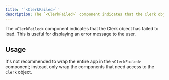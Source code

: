 ```yaml
---
title: '`<ClerkFailed>`'
description: The `<ClerkFailed>` component indicates that the Clerk object has failed to load.
---
```


The `<ClerkFailed>` component indicates that the Clerk object has failed to load. This is useful for displaying an error message to the user.

## Usage

It's not recommended to wrap the entire app in the `<ClerkFailed>` component; instead, only wrap the components that need access to the `Clerk` object.

<Include src="_partials/control-components-without-expo" />
